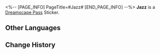 <%-- [PAGE_INFO]
PageTitle=#Jazz#
[END_PAGE_INFO] --%>
{{Stub|Location information}}
{{Item Infobox
|id          = 223060
|image       = Dreamscape Pass Sticker Jazz.png{{subst:void|<!--$UPLOAD:<<SpriteOutput/TravelBrochure/StickFigures/223060.png>-<Dreamscape Pass Sticker Jazz.png>-<Item Icons>>-->}}
|type        = Dreamscape Pass Sticker
|type2       = Dreamchaser Stickers
|invCategory = 
|rarity      = 4
|effect      = 
|description = Digital stickers that can be used to decorate the pages of the Dreamtour Handbook. They come in many different styles.
|source1     = [[Complete Dream Song and record Dr. Blues' story]]
}}
{{Description|May you find your own nest, and write your own poem.}}
'''Jazz''' is a [[Dreamscape Pass]] Sticker.

==Other Languages==
{{Other Languages
|en   = Jazz
|zhs  = 爵士
|zht  = 爵士
|ja   = サー
|ko   = 나이트
|es   = Jazz
|fr   = Jazz
|ru   = Доктор
|th   = ท่านเซอร์
|vi   = Tước Sĩ
|de   = Blues
|id   = Jazz
|pt   = Jazz
}}

==Change History==
{{Change History|2.2}}